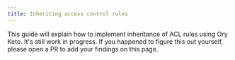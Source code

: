 ```yaml
---
title: Inheriting access control rules
---
```


This guide will explain how to implement inheritance of ACL rules using Ory Keto. It's still work in progress. If you happened to
figure this out yourself, please open a PR to add your findings on this page.
